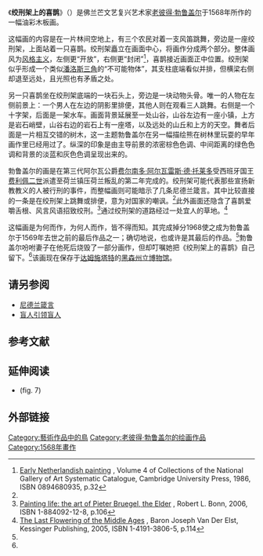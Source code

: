 {{Infobox artwork
|title         = 絞刑架上的喜鵲
|image_size    = 400px
|alt           =
| other_language_1 = German
| other_title_1 = Die Elster auf dem Galgen
|artist        = [[老彼得·勃鲁盖尔|老彼得·勃鲁盖尔]]
|year          = 1568
|type          = 板面油畫
|height_metric = 45.9 
|width_metric  = 50.8
|owner         = [[黑森州州立博物馆|黑森州州立博物馆]]     
|image_file    = Die Elster auf dem Galgen.jpg
}}

《'''绞刑架上的喜鹊'''》（{{lang-de|Die Elster auf dem Galgen}}）是佛兰芒文艺复兴艺术家[[老彼得·勃鲁盖尔|老彼得·勃鲁盖尔]]于1568年所作的一幅油彩木板画。

这幅画的内容是在一片林间空地上，有三个农民对着一支风笛跳舞，旁边是一座绞刑架，上面站着一只喜鹊。绞刑架矗立在画面中心，将画作分成两个部分。整体画风为[[风格主义|风格主义]]，左侧更“开放”，右侧更“封闭”<ref>[http://books.google.co.uk/books?id=d_pZim9LVv8C&pg=PA32 Early Netherlandish painting] {{Wayback|url=http://books.google.co.uk/books?id=d_pZim9LVv8C&pg=PA32 |date=20121113033837 }}, Volume 4 of Collections of the National Gallery of Art Systematic Catalogue, Cambridge University Press, 1986, ISBN 0894680935, p.32</ref>，喜鹊接近画面正中位置。绞刑架似乎形成一个类似[[潘洛斯三角|潘洛斯三角]]的“不可能物体”，其支柱底端看似并排，但横梁右侧却退至远处，且光照也有矛盾之处。

另一只喜鹊坐在绞刑架底端的一块石头上，旁边是一块动物头骨。唯一的人物在左侧前景上：一个男人在左边的阴影里排便，其他人则在观看三人跳舞。右侧是一个十字架，后面是一架水车。画面背景延展至一处山谷，山谷左边有一座小镇，上方是岩石峭壁，山谷右边的岩石上有一座塔，以及远处的山丘和上方的天空。舞者后面是一片相互交错的树木，这一主题勃鲁盖尔在另一幅描绘熊在树林里玩耍的早年画作里已经用过了。纵深的印象是由主导前景的浓密棕色色调、中间距离的绿色色调和背景的淡蓝和灰色色调呈现出来的。

勃鲁盖尔的画是在第三代阿尔瓦公爵[[费尔南多·阿尔瓦雷斯·德·托莱多|费尔南多·阿尔瓦雷斯·德·托莱多]]受西班牙国王[[费利佩二世_(西班牙)|费利佩二世]]派遣至荷兰镇压荷兰叛乱的第二年完成的。绞刑架可能代表那些宣扬新教教义的人被行刑的事件，而整幅画则可能暗示了几条尼德兰箴言。其中比较直接的一条是在绞刑架上跳舞或排便，意为对国家的嘲讽。<ref name="bonn" />此外画面还隐含了喜鹊爱嚼舌根、风言风语招致绞刑。<ref name="bonn">[http://books.google.co.uk/books?id=c2kCz9aeeW4C&pg=PA106 Painting life: the art of Pieter Bruegel, the Elder] {{Wayback|url=http://books.google.co.uk/books?id=c2kCz9aeeW4C&pg=PA106 |date=20121113033849 }}, Robert L. Bonn, 2006, ISBN 1-884092-12-8, p.106</ref>通过绞刑架的道路经过一处宜人的草地。<ref name="elst">[http://books.google.co.uk/books?id=moXS5pZGMnsC&pg=PA121-IA3 The Last Flowering of the Middle Ages] {{webarchive|url=https://web.archive.org/web/20121113033859/http://books.google.co.uk/books?id=moXS5pZGMnsC&pg=PA121-IA3 |date=2012-11-13 }}, Baron Joseph Van Der Elst, Kessinger Publishing, 2005, ISBN 1-4191-3806-5, p.114</ref>

这幅画是为何而作，为何人而作，皆不得而知。其完成掉分1968使之成为勃鲁盖尔于1569年去世之前的最后作品之一；确切地说，也或许是其最后的作品。<ref name="bonn" />勃鲁盖尔吩咐妻子在他死后烧毁了一部分画作，但却叮嘱她把《绞刑架上的喜鹊》自己留下。<ref name="elst" />该画现在保存于[[达姆施塔特|达姆施塔特]]的[[黑森州立博物馆|黑森州立博物馆]]。

== 请另参阅 ==
* [[尼德兰箴言|尼德兰箴言]]
* [[盲人引领盲人|盲人引领盲人]]

== 参考文献 ==
<references />

== 延伸阅读 ==
* {{Cite book|url=http://libmma.contentdm.oclc.org/cdm/compoundobject/collection/p15324coll10/id/97318|title=Pieter Bruegel the Elder: Drawings and Prints|last=Orenstein|first=Nadine M., ed.|publisher=[[The_Metropolitan_Museum_of_Art|The Metropolitan Museum of Art]]|year=2001|isbn=9780870999901|access-date=2016-07-09|archive-date=2016-08-31|archive-url=https://web.archive.org/web/20160831150730/http://libmma.contentdm.oclc.org/cdm/compoundobject/collection/p15324coll10/id/97318|dead-url=no}} (fig. 7)

== 外部链接 ==
{{Commons category-inline|The Magpie on the Gallows}}

[[Category:藝術作品中的鳥|Category:藝術作品中的鳥]]
[[Category:老彼得·勃鲁盖尔的绘画作品|Category:老彼得·勃鲁盖尔的绘画作品]]
[[Category:1568年畫作|Category:1568年畫作]]